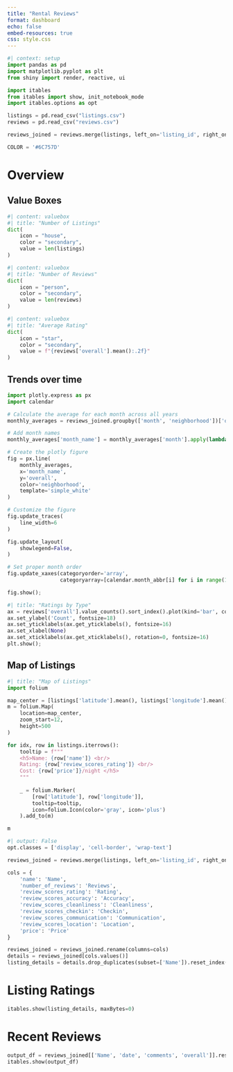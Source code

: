 ```yaml
---
title: "Rental Reviews"
format: dashboard
echo: false
embed-resources: true
css: style.css
---
```

```python
#| context: setup
import pandas as pd
import matplotlib.pyplot as plt
from shiny import render, reactive, ui

import itables
from itables import show, init_notebook_mode
import itables.options as opt

listings = pd.read_csv("listings.csv")
reviews = pd.read_csv("reviews.csv")

reviews_joined = reviews.merge(listings, left_on='listing_id', right_on='id')

COLOR = '#6C757D'
```

# Overview



## Value Boxes {width=10%}
```python
#| content: valuebox
#| title: "Number of Listings"
dict(
    icon = "house",
    color = "secondary",
    value = len(listings)
)
```

```python
#| content: valuebox
#| title: "Number of Reviews"
dict(
    icon = "person",
    color = "secondary",
    value = len(reviews)
)
```

```python
#| content: valuebox
#| title: "Average Rating"
dict(
    icon = "star",
    color = "secondary",
    value = f"{reviews['overall'].mean():.2f}"
)
```

## Trends over time

```python
import plotly.express as px
import calendar

# Calculate the average for each month across all years
monthly_averages = reviews_joined.groupby(['month', 'neighborhood'])['overall'].mean().reset_index()

# Add month names
monthly_averages['month_name'] = monthly_averages['month'].apply(lambda x: calendar.month_abbr[x])

# Create the plotly figure
fig = px.line(
    monthly_averages,
    x='month_name',
    y='overall',
    color='neighborhood',
    template='simple_white'
)

# Customize the figure
fig.update_traces(
    line_width=6
)

fig.update_layout(
    showlegend=False,
)

# Set proper month order
fig.update_xaxes(categoryorder='array', 
                 categoryarray=[calendar.month_abbr[i] for i in range(1, 13)])

fig.show();
```

```python
#| title: "Ratings by Type"
ax = reviews['overall'].value_counts().sort_index().plot(kind='bar', color=COLOR)
ax.set_ylabel('Count', fontsize=18)
ax.set_yticklabels(ax.get_yticklabels(), fontsize=16)
ax.set_xlabel(None)
ax.set_xticklabels(ax.get_xticklabels(), rotation=0, fontsize=16)
plt.show();

```

## Map of Listings

```python
#| title: "Map of Listings"
import folium

map_center = [listings['latitude'].mean(), listings['longitude'].mean()]
m = folium.Map(
    location=map_center,
    zoom_start=12,
    height=500
)

for idx, row in listings.iterrows():
    tooltip = f"""
    <h5>Name: {row['name']} <br/>
    Rating: {row['review_scores_rating']} <br/>
    Cost: {row['price']}/night </h5>
    """
    
    _ = folium.Marker(
        [row['latitude'], row['longitude']], 
        tooltip=tooltip, 
        icon=folium.Icon(color='gray', icon='plus')
    ).add_to(m)

m
```

```python
#| output: False
opt.classes = ['display', 'cell-border', 'wrap-text']

reviews_joined = reviews.merge(listings, left_on='listing_id', right_on='id')

cols = {
    'name': 'Name', 
    'number_of_reviews': 'Reviews', 
    'review_scores_rating': 'Rating', 
    'review_scores_accuracy': 'Accuracy', 
    'review_scores_cleanliness': 'Cleanliness', 
    'review_scores_checkin': 'Checkin', 
    'review_scores_communication': 'Communication', 
    'review_scores_location': 'Location',  
    'price': 'Price'
}

reviews_joined = reviews_joined.rename(columns=cols)
details = reviews_joined[cols.values()]
listing_details = details.drop_duplicates(subset=['Name']).reset_index(drop=True)

```

# Listing Ratings

```python
itables.show(listing_details, maxBytes=0)
```

# Recent Reviews
```python
output_df = reviews_joined[['Name', 'date', 'comments', 'overall']].reset_index(drop=True)
itables.show(output_df)
```